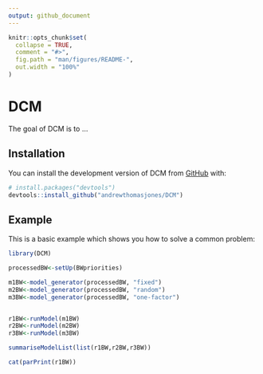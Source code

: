 ```yaml
---
output: github_document
---
```


<!-- README.md is generated from README.Rmd. Please edit that file -->

```r
knitr::opts_chunk$set(
  collapse = TRUE,
  comment = "#>",
  fig.path = "man/figures/README-",
  out.width = "100%"
) 
```

# DCM

<!-- badges: start -->
<!-- badges: end -->

The goal of DCM is to ...

## Installation

You can install the development version of DCM from [GitHub](https://github.com/) with:

``` r
# install.packages("devtools")
devtools::install_github("andrewthomasjones/DCM")
```

## Example

This is a basic example which shows you how to solve a common problem:

```r
library(DCM)

processedBW<-setUp(BWpriorities)

m1BW<-model_generator(processedBW, "fixed")
m2BW<-model_generator(processedBW, "random")
m3BW<-model_generator(processedBW, "one-factor")


r1BW<-runModel(m1BW)
r2BW<-runModel(m2BW)
r3BW<-runModel(m3BW)

```

```r
summariseModelList(list(r1BW,r2BW,r3BW))
```

```r
cat(parPrint(r1BW))
```
